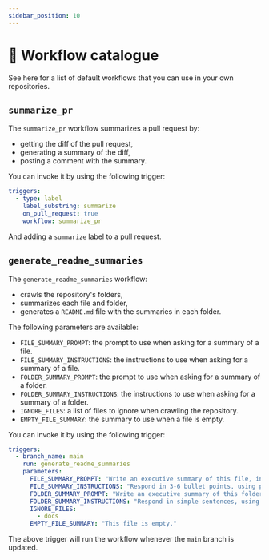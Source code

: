 ```yaml
---
sidebar_position: 10
---
```


# 🌊 Workflow catalogue

See here for a list of default workflows that you can use in your own repositories.

## `summarize_pr`

The `summarize_pr` workflow summarizes a pull request by:
- getting the diff of the pull request,
- generating a summary of the diff,
- posting a comment with the summary.

You can invoke it by using the following trigger:

```yaml
triggers:
  - type: label
    label_substring: summarize
    on_pull_request: true
    workflow: summarize_pr
```

And adding a `summarize` label to a pull request.

## `generate_readme_summaries`

The `generate_readme_summaries` workflow:
- crawls the repository's folders,
- summarizes each file and folder,
- generates a `README.md` file with the summaries in each folder.

The following parameters are available:
- `FILE_SUMMARY_PROMPT`: the prompt to use when asking for a summary of a file.
- `FILE_SUMMARY_INSTRUCTIONS`: the instructions to use when asking for a summary of a file.
- `FOLDER_SUMMARY_PROMPT`: the prompt to use when asking for a summary of a folder.
- `FOLDER_SUMMARY_INSTRUCTIONS`: the instructions to use when asking for a summary of a folder.
- `IGNORE_FILES`: a list of files to ignore when crawling the repository.
- `EMPTY_FILE_SUMMARY`: the summary to use when a file is empty.

You can invoke it by using the following trigger:

```yaml
triggers:
  - branch_name: main
    run: generate_readme_summaries
    parameters:
      FILE_SUMMARY_PROMPT: "Write an executive summary of this file, intended for someone seeing it for the first time. Write 3-6 bullet points, prefixed with emojis."
      FILE_SUMMARY_INSTRUCTIONS: "Respond in 3-6 bullet points, using plenty of emojis."
      FOLDER_SUMMARY_PROMPT: "Write an executive summary of this folder, intended for someone seeing it for the first time. Respond in 3-5 sentences."
      FOLDER_SUMMARY_INSTRUCTIONS: "Respond in simple sentences, using plenty of emojis."
      IGNORE_FILES:
        - docs
      EMPTY_FILE_SUMMARY: "This file is empty."
```

The above trigger will run the workflow whenever the `main` branch is updated.
